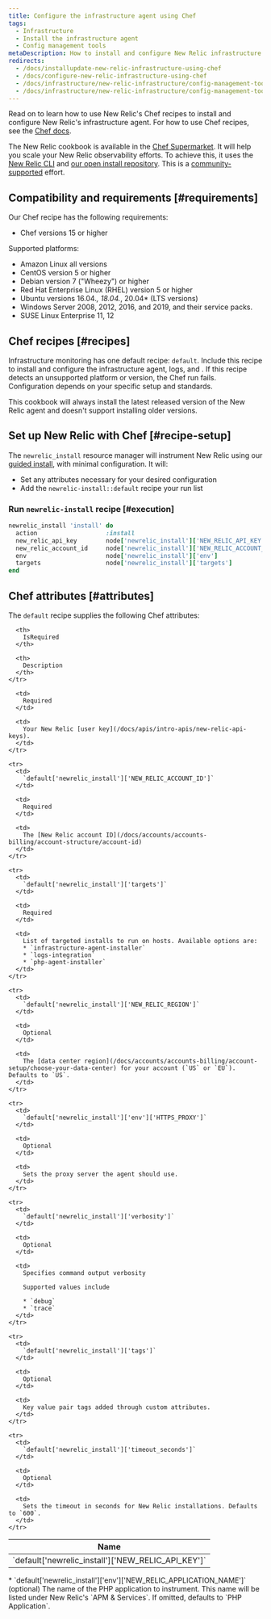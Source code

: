 ```yaml
---
title: Configure the infrastructure agent using Chef
tags:
  - Infrastructure
  - Install the infrastructure agent
  - Config management tools
metaDescription: How to install and configure New Relic infrastructure monitoring using Chef.
redirects:
  - /docs/installupdate-new-relic-infrastructure-using-chef
  - /docs/configure-new-relic-infrastructure-using-chef
  - /docs/infrastructure/new-relic-infrastructure/config-management-tools/configure-new-relic-infrastructure-using-chef
  - /docs/infrastructure/new-relic-infrastructure/config-management-tools
---
```


Read on to learn how to use New Relic's Chef recipes to install and configure New Relic's infrastructure agent. For how to use Chef recipes, see the [Chef docs](https://www.chef.io/solutions/infrastructure-automation/).

The New Relic cookbook is available in the [Chef Supermarket](https://supermarket.chef.io/cookbooks/newrelic-install). It will help you scale your New Relic observability efforts. To achieve this, it uses the [New Relic CLI](https://github.com/newrelic/newrelic-cli) and [our open install repository](https://github.com/newrelic/open-install-library). This is a [community-supported](https://github.com/newrelic/chef-install) effort.

## Compatibility and requirements [#requirements]

Our Chef recipe has the following requirements:

* Chef versions 15 or higher

Supported platforms:

* Amazon Linux all versions
* CentOS version 5 or higher
* Debian version 7 ("Wheezy") or higher
* Red Hat Enterprise Linux (RHEL) version 5 or higher
* Ubuntu versions 16.04.*, 18.04.*, 20.04* (LTS versions)
* Windows Server 2008, 2012, 2016, and 2019, and their service packs.
* SUSE Linux Enterprise 11, 12

## Chef recipes [#recipes]

Infrastructure monitoring has one default recipe: `default`. Include this recipe to install and configure the infrastructure agent, logs, and <InlinePopover type="apm" />. If this recipe detects an unsupported platform or version, the Chef run fails. Configuration depends on your specific setup and standards.

<Callout variant="important">
This cookbook will always install the latest released version of the New Relic agent and doesn't support installing older versions.
</Callout>

## Set up New Relic with Chef [#recipe-setup]

The `newrelic_install` resource manager will instrument New Relic using our [guided install](/docs/infrastructure/host-integrations/installation/new-relic-guided-install-overview), with minimal configuration. It will:

* Set any attributes necessary for your desired configuration
* Add the `newrelic-install::default` recipe your run list

### Run `newrelic-install` recipe [#execution]

```ruby
newrelic_install 'install' do
  action                   :install
  new_relic_api_key        node['newrelic_install']['NEW_RELIC_API_KEY']
  new_relic_account_id     node['newrelic_install']['NEW_RELIC_ACCOUNT_ID']
  env                      node['newrelic_install']['env']
  targets                  node['newrelic_install']['targets']
end
```

## Chef attributes [#attributes]

The `default` recipe supplies the following Chef attributes:

<table>
  <thead>
    <tr>
      <th style={{ width: "300px" }}>
        Name
      </th>

      <th>
        IsRequired
      </th>

      <th>
        Description
      </th>
    </tr>
  </thead>

  <tbody>
    <tr>
      <td>
        `default['newrelic_install']['NEW_RELIC_API_KEY']`
      </td>

      <td>
        Required
      </td>

      <td>
        Your New Relic [user key](/docs/apis/intro-apis/new-relic-api-keys).
      </td>
    </tr>

    <tr>
      <td>
        `default['newrelic_install']['NEW_RELIC_ACCOUNT_ID']`
      </td>

      <td>
        Required
      </td>

      <td>
        The [New Relic account ID](/docs/accounts/accounts-billing/account-structure/account-id)
      </td>
    </tr>

    <tr>
      <td>
        `default['newrelic_install']['targets']`
      </td>

      <td>
        Required
      </td>

      <td>
        List of targeted installs to run on hosts. Available options are:
        * `infrastructure-agent-installer`
        * `logs-integration`
        * `php-agent-installer`
      </td>
    </tr>

    <tr>
      <td>
        `default['newrelic_install']['NEW_RELIC_REGION']`
      </td>

      <td>
        Optional
      </td>

      <td>
        The [data center region](/docs/accounts/accounts-billing/account-setup/choose-your-data-center) for your account (`US` or `EU`). Defaults to `US`.
      </td>
    </tr>

    <tr>
      <td>
        `default['newrelic_install']['env']['HTTPS_PROXY']`
      </td>

      <td>
        Optional
      </td>

      <td>
        Sets the proxy server the agent should use.
      </td>
    </tr>

    <tr>
      <td>
        `default['newrelic_install']['verbosity']`
      </td>

      <td>
        Optional
      </td>

      <td>
        Specifies command output verbosity

        Supported values include

        * `debug`
        * `trace`
      </td>
    </tr>

    <tr>
      <td>
        `default['newrelic_install']['tags']`
      </td>

      <td>
        Optional
      </td>

      <td>
        Key value pair tags added through custom attributes.
      </td>
    </tr>

    <tr>
      <td>
        `default['newrelic_install']['timeout_seconds']`
      </td>

      <td>
        Optional
      </td>

      <td>
        Sets the timeout in seconds for New Relic installations. Defaults to `600`.
      </td>
    </tr>

  </tbody>
</table>

<CollapserGroup>
<Collapser id="environment-vars" title="PHP Agent">
  * `default['newrelic_install']['env']['NEW_RELIC_APPLICATION_NAME']` (optional) The name of the PHP application to instrument. This name will be listed under New Relic's `APM & Services`. If omitted, defaults to `PHP Application`.
</Collapser>
</CollapserGroup>
